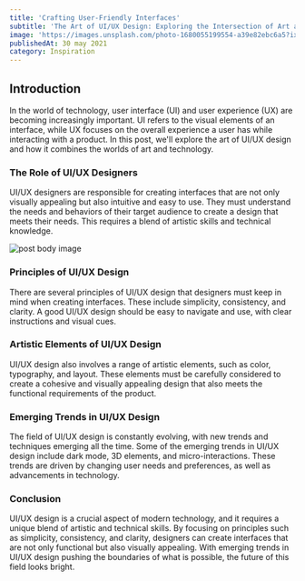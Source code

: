 ```yaml
---
title: 'Crafting User-Friendly Interfaces'
subtitle: 'The Art of UI/UX Design: Exploring the Intersection of Art and Technology'
image: 'https://images.unsplash.com/photo-1680055199554-a39e82ebc6a5?ixlib=rb-4.0.3&ixid=MnwxMjA3fDB8MHxwaG90by1wYWdlfHx8fGVufDB8fHx8&auto=format&fit=crop&w=2128&q=80'
publishedAt: 30 may 2021
category: Inspiration
---
```


## Introduction

In the world of technology, user interface (UI) and user experience (UX) are becoming increasingly important. UI refers to the visual elements of an interface, while UX focuses on the overall experience a user has while interacting with a product. In this post, we'll explore the art of UI/UX design and how it combines the worlds of art and technology.

### The Role of UI/UX Designers

UI/UX designers are responsible for creating interfaces that are not only visually appealing but also intuitive and easy to use. They must understand the needs and behaviors of their target audience to create a design that meets their needs. This requires a blend of artistic skills and technical knowledge.

<Image
  alt="post body image"
  caption="Image from unsplash"
  src="https://images.unsplash.com/photo-1680253987970-b08eaabe8527?ixlib=rb-4.0.3&ixid=MnwxMjA3fDB8MHxwaG90by1wYWdlfHx8fGVufDB8fHx8&auto=format&fit=crop&w=1932&q=80"
/>

### Principles of UI/UX Design

There are several principles of UI/UX design that designers must keep in mind when creating interfaces. These include simplicity, consistency, and clarity. A good UI/UX design should be easy to navigate and use, with clear instructions and visual cues.

### Artistic Elements of UI/UX Design

UI/UX design also involves a range of artistic elements, such as color, typography, and layout. These elements must be carefully considered to create a cohesive and visually appealing design that also meets the functional requirements of the product.

### Emerging Trends in UI/UX Design

The field of UI/UX design is constantly evolving, with new trends and techniques emerging all the time. Some of the emerging trends in UI/UX design include dark mode, 3D elements, and micro-interactions. These trends are driven by changing user needs and preferences, as well as advancements in technology.

### Conclusion

UI/UX design is a crucial aspect of modern technology, and it requires a unique blend of artistic and technical skills. By focusing on principles such as simplicity, consistency, and clarity, designers can create interfaces that are not only functional but also visually appealing. With emerging trends in UI/UX design pushing the boundaries of what is possible, the future of this field looks bright.

